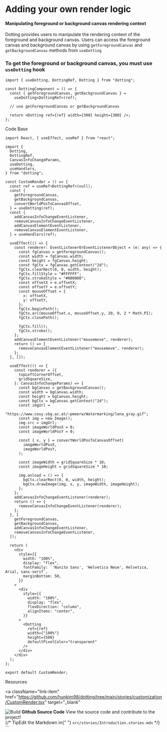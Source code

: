 
<Meta title="Customization/CustomRender" />

<style>
  {`
  .subheading {
    --mediumdark: '#999999';
    font-weight: 900;
    font-size: 13px;
    color: #999;
    letter-spacing: 6px;
    line-height: 24px;
    text-transform: uppercase;
    margin-bottom: 12px;
    margin-top: 40px;
    font-family: 'Nunito Sans', 'Helvetica Neue', Helvetica, Arial, sans-serif;
  }

  .link-list {
    display: grid;
    grid-template-columns: 1fr;
    grid-template-rows: 1fr 1fr;
    row-gap: 10px;
  }

  @media (min-width: 620px) {
    .link-list {
      row-gap: 20px;
      column-gap: 20px;
      grid-template-columns: 1fr 1fr;
    }
  }

  @media all and (-ms-high-contrast:none) {
  .link-list {
      display: -ms-grid;
      -ms-grid-columns: 1fr 1fr;
      -ms-grid-rows: 1fr 1fr;
    }
  }

  .link-item {
    display: block;
    padding: 20px 30px 20px 15px;
    border: 1px solid #00000010;
    border-radius: 5px;
    transition: background 150ms ease-out, border 150ms ease-out, transform 150ms ease-out;
    color: #333333;
    display: flex;
    align-items: flex-start;
  }

  .link-item:hover {
    border-color: #1EA7FD50;
    transform: translate3d(0, -3px, 0);
    box-shadow: rgba(0, 0, 0, 0.08) 0 3px 10px 0;
  }

  .link-item:active {
    border-color: #1EA7FD;
    transform: translate3d(0, 0, 0);
  }

  .link-item strong {
    font-weight: 700;
    display: block;
    margin-bottom: 2px;
  }
  
  .link-item img {
    height: 40px;
    width: 40px;
    margin-right: 15px;
    flex: none;
  }

  .link-item span {
    font-size: 14px;
    line-height: 20px;
  }

  .tip {
    display: inline-block;
    border-radius: 1em;
    font-size: 11px;
    line-height: 12px;
    font-weight: 700;
    background: #E7FDD8;
    color: #66BF3C;
    padding: 4px 12px;
    margin-right: 10px;
    vertical-align: top;
  }

  .tip-wrapper {
    font-size: 13px;
    line-height: 20px;
    margin-top: 40px;
    margin-bottom: 40px;
  }

  .tip-wrapper code {
    font-size: 12px;
    display: inline-block;
  }
`}
</style>

# Adding your own render logic

#### Manipulating foreground or background canvas rendering context

Dotting provides users to manipulate the rendering context of the foreground and background canvas.
Users can access the foreground canvas and background canvas by using `getForegroundCanvas` and `getBackgroundCanvas` methods from `useDotting`

### To get the foreground or background canvas, you must use `useDotting` hook

```tsx
import { useDotting, DottingRef, Dotting } from "dotting";

const DottingComponent = () => {
  const { getForegroundCanvas, getBackgroundCanvas } =
    useDotting<DottingRef>(ref);

  // use getForegroundCanvas or getBackgroundCanvas

  return <Dotting ref={ref} width={300} height={300} />;
};
```

<CustomRender />

Code Base

```tsx
import React, { useEffect, useRef } from "react";

import {
  Dotting,
  DottingRef,
  CanvasInfoChangeParams,
  useDotting,
  useHandlers,
} from "dotting";

const CustomRender = () => {
  const ref = useRef<DottingRef>(null);
  const {
    getForegroundCanvas,
    getBackgroundCanvas,
    convertWorldPosToCanvasOffset,
  } = useDotting(ref);
  const {
    addCanvasInfoChangeEventListener,
    removeCanvasInfoChangeEventListener,
    addCanvasElementEventListener,
    removeCanvasElementEventListener,
  } = useHandlers(ref);

  useEffect(() => {
    const renderer: EventListenerOrEventListenerObject = (e: any) => {
      const fgCanvas = getForegroundCanvas();
      const width = fgCanvas.width;
      const height = fgCanvas.height;
      const fgCtx = fgCanvas.getContext("2d");
      fgCtx.clearRect(0, 0, width, height);
      fgCtx.fillStyle = "#FFFFFF";
      fgCtx.strokeStyle = "#000000";
      const offsetX = e.offsetX;
      const offsetY = e.offsetY;
      const mouseOffset = {
        x: offsetX,
        y: offsetY,
      };
      fgCtx.beginPath();
      fgCtx.arc(mouseOffset.x, mouseOffset.y, 20, 0, 2 * Math.PI);
      fgCtx.closePath();

      fgCtx.fill();
      fgCtx.stroke();
    };
    addCanvasElementEventListener("mousemove", renderer);
    return () => {
      removeCanvasElementEventListener("mousemove", renderer);
    };
  }, []);

  useEffect(() => {
    const renderer = ({
      topLeftCornerOffset,
      gridSquareSize,
    }: CanvasInfoChangeParams) => {
      const bgCanvas = getBackgroundCanvas();
      const width = bgCanvas.width;
      const height = bgCanvas.height;
      const bgCtx = bgCanvas.getContext("2d");
      const imgUrl =
        "https://www.cosy.sbg.ac.at/~pmeerw/Watermarking/lena_gray.gif";
      const img = new Image();
      img.src = imgUrl;
      const imageWorldPosX = 0;
      const imageWorldPosY = 0;

      const { x, y } = convertWorldPosToCanvasOffset(
        imageWorldPosX,
        imageWorldPosY,
      );

      const imageWidth = gridSquareSize * 10;
      const imageHeight = gridSquareSize * 10;

      img.onload = () => {
        bgCtx.clearRect(0, 0, width, height);
        bgCtx.drawImage(img, x, y, imageWidth, imageHeight);
      };
    };
    addCanvasInfoChangeEventListener(renderer);
    return () => {
      removeCanvasInfoChangeEventListener(renderer);
    };
  }, [
    getForegroundCanvas,
    getBackgroundCanvas,
    addCanvasInfoChangeEventListener,
    removeCanvasInfoChangeEventListener,
  ]);

  return (
    <div
      style={{
        width: "100%",
        display: "flex",
        fontFamily: `'Nunito Sans', 'Helvetica Neue', Helvetica, Arial, sans-serif`,
        marginBottom: 50,
      }}
    >
      <div
        style={{
          width: "100%",
          display: "flex",
          flexDirection: "column",
          alignItems: "center",
        }}
      >
        <Dotting
          ref={ref}
          width={"100%"}
          height={500}
          defaultPixelColor="transparent"
        />
      </div>
    </div>
  );
};

export default CustomRender;
```

<div className="subheading">Resources</div>

<div className="link-list">

<a
  className="link-item"
  href="https://github.com/hunkim98/dotting/tree/main/stories/customization/CustomRender.tsx"
  target="_blank"
>
  <img src={StackAlt} alt="Build" />
  <span>
    <strong>Github Source Code</strong>
    View the source code and contribute to the project!
  </span>
</a>

</div>

<div className="tip-wrapper">
  {/* <span className="tip">Tip</span>Edit the Markdown in{" "}
  <code>src/stories/Introduction.stories.mdx</code> */}
</div>
```
